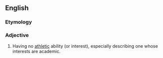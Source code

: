 ==English==

===Etymology===
{{prefix|en|non|athletic}}

===Adjective===
{{en-adj|-}}

# Having no [[athletic]] ability (or interest), especially describing one whose interests are academic.